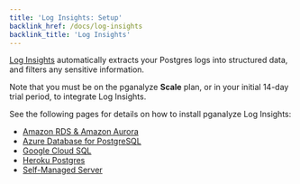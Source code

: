 ```yaml
---
title: 'Log Insights: Setup'
backlink_href: /docs/log-insights
backlink_title: 'Log Insights'
---
```


[Log Insights](https://pganalyze.com/log-insights) automatically extracts your Postgres
logs into structured data, and filters any sensitive information.

Note that you must be on the pganalyze **Scale** plan, or in your initial
14-day trial period, to integrate Log Insights.

See the following pages for details on how to install pganalyze Log Insights:

* [Amazon RDS & Amazon Aurora](/docs/log-insights/setup/amazon-rds)
* [Azure Database for PostgreSQL](/docs/log-insights/setup/azure-database)
* [Google Cloud SQL](/docs/log-insights/setup/google-cloud-sql)
* [Heroku Postgres](/docs/log-insights/setup/heroku-postgres)
* [Self-Managed Server](/docs/log-insights/setup/self-managed)
